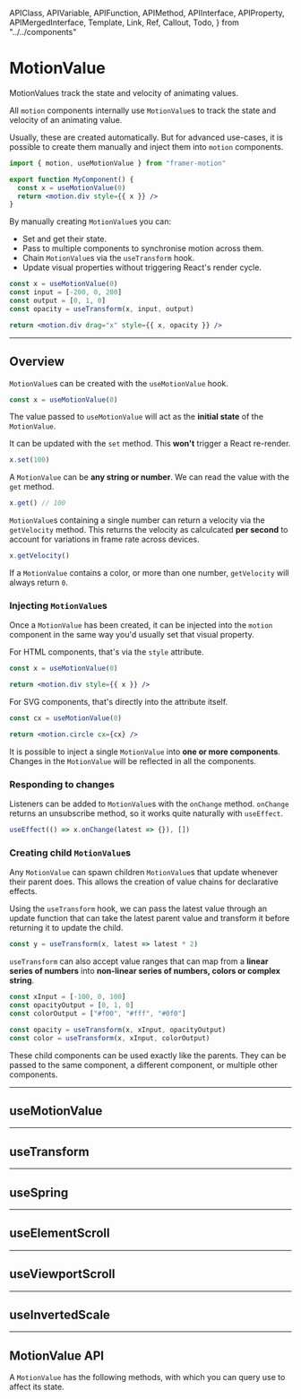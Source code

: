 <!-- 👋 Editing this file? Need help? → https://github.com/framer/api-docs/blob/master/CONTRIBUTING.md -->

  APIClass,
  APIVariable,
  APIFunction,
  APIMethod,
  APIInterface,
  APIProperty,
  APIMergedInterface,
  Template,
  Link,
  Ref,
  Callout,
  Todo,
} from "../../components"


# MotionValue

<span className="lead">
  MotionValues track the state and velocity of animating
  values.
</span>

<div>

All `motion` components internally use `MotionValue`s to track the state and velocity of an animating value.

Usually, these are created automatically. But for advanced use-cases, it is possible to create them manually and inject them into `motion` components.

</div>

```jsx
import { motion, useMotionValue } from "framer-motion"

export function MyComponent() {
  const x = useMotionValue(0)
  return <motion.div style={{ x }} />
}
```

<div>

By manually creating `MotionValue`s you can:

- Set and get their state.
- Pass to multiple components to synchronise motion across them.
- Chain `MotionValue`s via the `useTransform` hook.
- Update visual properties without triggering React's render cycle.

</div>

```jsx
const x = useMotionValue(0)
const input = [-200, 0, 200]
const output = [0, 1, 0]
const opacity = useTransform(x, input, output)

return <motion.div drag="x" style={{ x, opacity }} />
```

---

## Overview

`MotionValue`s can be created with the `useMotionValue` hook.

```jsx
const x = useMotionValue(0)
```

The value passed to `useMotionValue` will act as the **initial state** of the `MotionValue`.

It can be updated with the `set` method. This **won't** trigger a React re-render.

```jsx
x.set(100)
```

A `MotionValue` can be **any string or number**. We can read the value with the `get` method.

```jsx
x.get() // 100
```

`MotionValue`s containing a single number can return a velocity via the `getVelocity` method. This returns the velocity as calculcated **per second** to account for variations in frame rate across devices.

```jsx
x.getVelocity()
```

If a `MotionValue` contains a color, or more than one number, `getVelocity` will always return `0`.

### Injecting `MotionValue`s

Once a `MotionValue` has been created, it can be injected into the `motion` component in the same way you'd usually set that visual property.

For HTML components, that's via the `style` attribute.

```jsx
const x = useMotionValue(0)

return <motion.div style={{ x }} />
```

For SVG components, that's directly into the attribute itself.

```jsx
const cx = useMotionValue(0)

return <motion.circle cx={cx} />
```

It is possible to inject a single `MotionValue` into **one or more components**. Changes in the `MotionValue` will be reflected in all the components.

### Responding to changes

Listeners can be added to `MotionValue`s with the `onChange` method. `onChange` returns an unsubscribe method, so it works quite naturally with `useEffect`.

```jsx
useEffect(() => x.onChange(latest => {}), [])
```

### Creating child `MotionValue`s

Any `MotionValue` can spawn children `MotionValue`s that update whenever their parent does. This allows the creation of value chains for declarative effects.

Using the `useTransform` hook, we can pass the latest value through an update function that can take the latest parent value and transform it before returning it to update the child.

```jsx
const y = useTransform(x, latest => latest * 2)
```

`useTransform` can also accept value ranges that can map from a **linear series of numbers** into **non-linear series of numbers, colors or complex string**.

```jsx
const xInput = [-100, 0, 100]
const opacityOutput = [0, 1, 0]
const colorOutput = ["#f00", "#fff", "#0f0"]

const opacity = useTransform(x, xInput, opacityOutput)
const color = useTransform(x, xInput, colorOutput)
```

These child components can be used exactly like the parents. They can be passed to the same component, a different component, or multiple other components.

---

## useMotionValue

<APIFunction name="useMotionValue()" />

---

## useTransform

<APIFunction name="useTransform()" />

<APIFunction name="(useTransform:2)" />

---

## useSpring

<APIFunction name="useSpring()" />

---

## useElementScroll

<APIFunction name="useElementScroll()" />

---

## useViewportScroll

<APIFunction name="useViewportScroll()" />

---

## useInvertedScale

<APIFunction name="useInvertedScale()" />

---

## MotionValue API

A `MotionValue` has the following methods, with which you can query use to affect its state.

<APIMethod name="MotionValue.get()" />
<APIMethod name="MotionValue.getVelocity()" />
<APIMethod name="MotionValue.set()" />
<APIMethod name="MotionValue.isAnimating()" />
<APIMethod name="MotionValue.stop()" />
<APIMethod name="MotionValue.onChange()" />
<APIMethod name="MotionValue.destroy()" />
